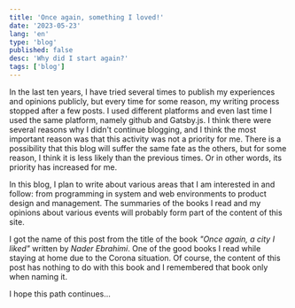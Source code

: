 ```yaml
---
title: 'Once again, something I loved!'
date: '2023-05-23'
lang: 'en'
type: 'blog'
published: false
desc: 'Why did I start again?'
tags: ['blog']
---
```


In the last ten years, I have tried several times to publish my experiences and
opinions publicly, but every time for some reason, my writing process stopped
after a few posts. I used different platforms and even last time I used the same
platform, namely github and Gatsby.js. I think there were several reasons why I
didn't continue blogging, and I think the most important reason was that this
activity was not a priority for me. There is a possibility that this blog will
suffer the same fate as the others, but for some reason, I think it is less
likely than the previous times. Or in other words, its priority has increased
for me.

In this blog, I plan to write about various areas that I am interested in and
follow: from programming in system and web environments to product design and
management. The summaries of the books I read and my opinions about various
events will probably form part of the content of this site.

I got the name of this post from the title of the book *"Once again, a city I
liked"* written by *Nader Ebrahimi*. One of the good books I read while staying at
home due to the Corona situation. Of course, the content of this post has
nothing to do with this book and I remembered that book only when naming it.

I hope this path continues...
